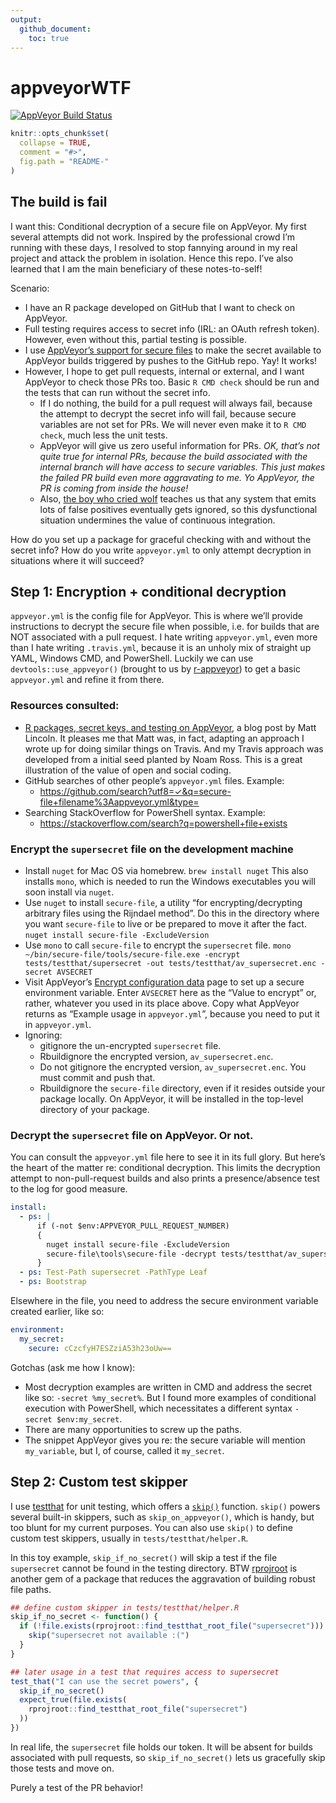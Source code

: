 ```yaml
---
output:
  github_document:
    toc: true
---
```


# appveyorWTF

[![AppVeyor Build Status](https://ci.appveyor.com/api/projects/status/github/jennybc/appveyorWTF?branch=master&svg=true)](https://ci.appveyor.com/project/jennybc/appveyorWTF)

<!-- README.md is generated from README.Rmd. Please edit that file -->

```r
knitr::opts_chunk$set(
  collapse = TRUE,
  comment = "#>",
  fig.path = "README-"
)
```

## The build is fail

I want this: Conditional decryption of a secure file on AppVeyor. My first several attempts did not work. Inspired by the professional crowd I'm running with these days, I resolved to stop fannying around in my real project and attack the problem in isolation. Hence this repo. I've also learned that I am the main beneficiary of these notes-to-self!

Scenario:

  * I have an R package developed on GitHub that I want to check on AppVeyor.
  * Full testing requires access to secret info (IRL: an OAuth refresh token). However, even without this, partial testing is possible.
  * I use [AppVeyor's support for secure files](https://www.appveyor.com/docs/how-to/secure-files/) to make the secret available to AppVeyor builds triggered by pushes to the GitHub repo. Yay! It works!
  * However, I hope to get pull requests, internal or external, and I want AppVeyor to check those PRs too. Basic `R CMD check` should be run and the tests that can run without the secret info.
    - If I do nothing, the build for a pull request will always fail, because the attempt to decrypt the secret info will fail, because secure variables are not set for PRs. We will never even make it to `R CMD check`, much less the unit tests.
    - AppVeyor will give us zero useful information for PRs. *OK, that's not quite true for internal PRs, because the build associated with the internal branch will have access to secure variables. This just makes the failed PR build even more aggravating to me. Yo AppVeyor, the PR is coming from inside the house!*
    - Also, [the boy who cried wolf](https://en.wikipedia.org/wiki/The_Boy_Who_Cried_Wolf) teaches us that any system that emits lots of false positives eventually gets ignored, so this dysfunctional situation undermines the value of continuous integration.
    
How do you set up a package for graceful checking with and without the secret info? How do you write `appveyor.yml` to only attempt decryption in situations where it will succeed?

## Step 1: Encryption + conditional decryption

`appveyor.yml` is the config file for AppVeyor. This is where we'll provide instructions to decrypt the secure file when possible, i.e. for builds that are NOT associated with a pull request. I hate writing `appveyor.yml`, even more than I hate writing `.travis.yml`, because it is an unholy mix of straight up YAML, Windows CMD, and PowerShell. Luckily we can use `devtools::use_appveyor()` (brought to us by [r-appveyor](https://github.com/krlmlr/r-appveyor)) to get a basic `appveyor.yml` and refine it from there.

### Resources consulted:

  * [R packages, secret keys, and testing on AppVeyor](https://matthewlincoln.net/2016/05/13/r-packages-secret-keys-and-appveyor.html), a blog post by Matt Lincoln. It pleases me that Matt was, in fact, adapting an approach I wrote up for doing similar things on Travis. And my Travis approach was developed from a initial seed planted by Noam Ross. This is a great illustration of the value of open and social coding.
  * GitHub searches of other people's `appveyor.yml` files. Example:
    - <https://github.com/search?utf8=✓&q=secure-file+filename%3Aappveyor.yml&type=>
  * Searching StackOverflow for PowerShell syntax. Example:
    - <https://stackoverflow.com/search?q=powershell+file+exists>
    
### Encrypt the `supersecret` file on the development machine

  * Install `nuget` for Mac OS via homebrew.
    ```
    brew install nuget
    ```
    This also installs `mono`, which is needed to run the Windows executables you will soon install via `nuget`.
  * Use `nuget` to install `secure-file`, a utility "for encrypting/decrypting arbitrary files using the Rijndael method". Do this in the directory where you want `secure-file` to live or be prepared to move it after the fact.
    ```
    nuget install secure-file -ExcludeVersion
    ```
  * Use `mono` to call `secure-file` to encrypt the `supersecret` file.
    ```
    mono ~/bin/secure-file/tools/secure-file.exe -encrypt tests/testthat/supersecret -out tests/testthat/av_supersecret.enc -secret AVSECRET
    ```
  * Visit AppVeyor's [Encrypt configuration data](https://ci.appveyor.com/tools/encrypt) page to set up a secure environment variable. Enter `AVSECRET` here as the "Value to encrypt" or, rather, whatever you used in its place above. Copy what AppVeyor returns as "Example usage in `appveyor.yml`", because you need to put it in `appveyor.yml`.
  * Ignoring:
    - gitignore the un-encrypted `supersecret` file.
    - Rbuildignore the encrypted version, `av_supersecret.enc`.
    - Do not gitignore the encrypted version, `av_supersecret.enc`. You must commit and push that.
    - Rbuildignore the `secure-file` directory, even if it resides outside your package locally. On AppVeyor, it will be installed in the top-level directory of your package.
  
### Decrypt the `supersecret` file on AppVeyor. Or not.

You can consult the `appveyor.yml` file here to see it in its full glory. But here's the heart of the matter re: conditional decryption. This limits the decryption attempt to non-pull-request builds and also prints a presence/absence test to the log for good measure.

```yaml
install:
  - ps: |
      if (-not $env:APPVEYOR_PULL_REQUEST_NUMBER)
      {
        nuget install secure-file -ExcludeVersion
        secure-file\tools\secure-file -decrypt tests/testthat/av_supersecret.enc -secret $env:my_secret -out tests/testthat/supersecret
      }
  - ps: Test-Path supersecret -PathType Leaf
  - ps: Bootstrap
```

Elsewhere in the file, you need to address the secure environment variable created earlier, like so:

```yaml
environment:
  my_secret:
    secure: cCzcfyH7ESZziA53h23oUw==
```

Gotchas (ask me how I know):

  * Most decryption examples are written in CMD and address the secret like so: `-secret %my_secret%`. But I found more examples of conditional execution with PowerShell, which necessitates a different syntax `-secret $env:my_secret`.
  * There are many opportunities to screw up the paths.
  * The snippet AppVeyor gives you re: the secure variable will mention `my_variable`, but I, of course, called it `my_secret`.

## Step 2: Custom test skipper

I use [testthat](https://cran.r-project.org/package=testthat) for unit testing, which offers a [`skip()`](https://www.rdocumentation.org/packages/testthat/versions/1.0.2/topics/skip) function. `skip()` powers several built-in skippers, such as `skip_on_appveyor()`, which is handy, but too blunt for my current purposes. You can also use `skip()` to define custom test skippers, usually in `tests/testthat/helper.R`.

In this toy example, `skip_if_no_secret()` will skip a test if the file `supersecret` cannot be found in the testing directory. BTW [rprojroot](https://cran.r-project.org/package=rprojroot) is another gem of a package that reduces the aggravation of building robust file paths. 

```r
## define custom skipper in tests/testthat/helper.R
skip_if_no_secret <- function() {
  if (!file.exists(rprojroot::find_testthat_root_file("supersecret"))) {
    skip("supersecret not available :(")
  }
}

## later usage in a test that requires access to supersecret
test_that("I can use the secret powers", {
  skip_if_no_secret()
  expect_true(file.exists(
    rprojroot::find_testthat_root_file("supersecret")
  ))
})
```

In real life, the `supersecret` file holds our token. It will be absent for builds associated with pull requests, so `skip_if_no_secret()` lets us gracefully skip those tests and move on.

Purely a test of the PR behavior!
